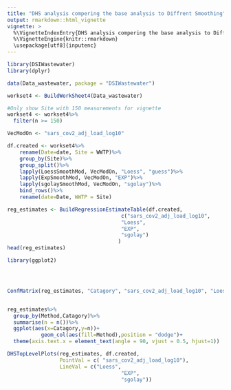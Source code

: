 ```yaml
---
title: "DHS analysis compering the base analysis to Diffrent Smoothing"
output: rmarkdown::html_vignette
vignette: >
  %\VignetteIndexEntry{DHS analysis compering the base analysis to Diffrent Smoothings}
  %\VignetteEngine{knitr::rmarkdown}
  \usepackage[utf8]{inputenc}
---
```



```r
library(DSIWastewater)
library(dplyr)
```


```r
data(Data_wastewater, package = "DSIWastewater")

workset4 <- BuildWorkSheet4(Data_wastewater)

#Only show Site with 150 measurements for vignette 
workset4 <- workset4%>% 
  filter(n >= 150)
```

```r
VecModOn <- "sars_cov2_adj_load_log10"

df.created <- workset4%>%
    rename(Date=date, Site = WWTP)%>%
    group_by(Site)%>%
    group_split()%>%
    lapply(LoessSmoothMod, VecModOn, "Loess", "guess")%>%
    lapply(ExpSmoothMod, VecModOn, "EXP")%>%
    lapply(sgolaySmoothMod, VecModOn, "sgolay")%>%
    bind_rows()%>%
    rename(date=Date, WWTP = Site)

```

```r

reg_estimates <- BuildRegressionEstimateTable(df.created, 
                                     c("sars_cov2_adj_load_log10",
                                     "Loess",
                                     "EXP",
                                     "sgolay")
                                    )
head(reg_estimates)
```


```r
library(ggplot2)




ConfMatrix(reg_estimates, "Catagory", "sars_cov2_adj_load_log10", "Loess")


reg_estimates%>%
  group_by(Method,Catagory)%>%
  summarise(n = n())%>%
  ggplot(aes(x=Catagory,y=n))+
           geom_col(aes(fill=Method),position = "dodge")+ 
  theme(axis.text.x = element_text(angle = 90, vjust = 0.5, hjust=1))
```

```r



DHSTopLevelPlots(reg_estimates, df.created, 
                 PointVal = c( "sars_cov2_adj_load_log10"),
                 LineVal = c("Loess",
                                     "EXP",
                                     "sgolay"))
```